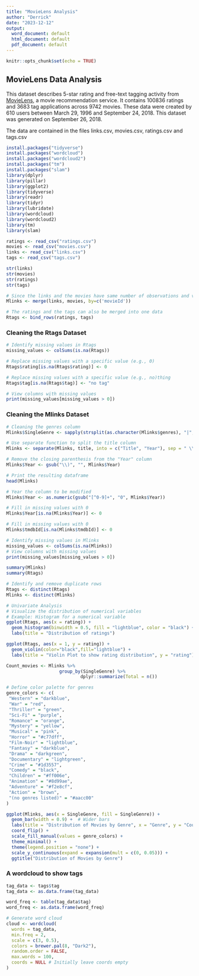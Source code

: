 ---
title: "MovieLens Analysis"
author: "Derrick"
date: "2023-12-12"
output:
  word_document: default
  html_document: default
  pdf_document: default
---

```{r setup, include=FALSE}
knitr::opts_chunk$set(echo = TRUE)
```

## MovieLens Data Analysis

This dataset describes 5-star rating and free-text tagging activity from [MovieLens](http://movielens.org), a movie recommendation service. It contains 100836 ratings and 3683 tag applications across 9742 movies. These data were created by 610 users between March 29, 1996 and September 24, 2018. This dataset was generated on September 26, 2018.

The data are contained in the files links.csv, movies.csv, ratings.csv and tags.csv

```{r Loading the packages}
install.packages("tidyverse")
install.packages("wordcloud")
install.packages("wordcloud2")
install.packages("tm")
install.packages("slam")
library(dplyr)
library(pillar)
library(ggplot2)
library(tidyverse)
library(readr)
library(tidyr)
library(lubridate)
library(wordcloud)
library(wordcloud2)
library(tm)
library(slam)
```

```{r Importing the data}
ratings <- read_csv("ratings.csv")
movies <- read_csv("movies.csv")
links <- read_csv("links.csv")
tags <- read_csv("tags.csv")
```

```{r Exploring the Data}
str(links)
str(movies)
str(ratings)
str(tags)

# Since the links and the movies have same number of observations and variables they can be merged into one data
Mlinks <- merge(links, movies, by=c('movieId'))

# The ratings and the tags can also be merged into one data
Rtags <- bind_rows(ratings, tags)
```

### Cleaning the Rtags Dataset

```{r Handling missing values}
# Identify missing values in Rtags
missing_values <- colSums(is.na(Rtags))

# Replace missing values with a specific value (e.g., 0)
Rtags$rating[is.na(Rtags$rating)] <- 0

# Replace missing values with a specific value (e.g., no)thing
Rtags$tag[is.na(Rtags$tag)] <- "no tag"

# View columns with missing values
print(missing_values[missing_values > 0])
```

### Cleaning the Mlinks Dataset

```{r feature engineering}
# Cleaning the genres column
Mlinks$SingleGenre <- sapply(strsplit(as.character(Mlinks$genres), "|", fixed = TRUE), function(x) x[1])
```

```{r continuation}
# Use separate function to split the title column
Mlinks <- separate(Mlinks, title, into = c("Title", "Year"), sep = " \\(")

# Remove the closing parenthesis from the "Year" column
Mlinks$Year <- gsub("\\)", "", Mlinks$Year)

# Print the resulting dataframe
head(Mlinks)
```

```{r Handling missing values in Mlinks}
# Year the column to be modified
Mlinks$Year <- as.numeric(gsub("[^0-9]+", "0", Mlinks$Year))

# Fill in missing values with 0
Mlinks$Year[is.na(Mlinks$Year)] <- 0

# Fill in missing values with 0
Mlinks$tmdbId[is.na(Mlinks$tmdbId)] <- 0

# Identify missing values in Mlinks
missing_values <- colSums(is.na(Mlinks))
# View columns with missing values
print(missing_values[missing_values > 0])
```

```{r simple statistics}
summary(Mlinks)
summary(Rtags)
```

```{r Handling Duplicate Data}
# Identify and remove duplicate rows
Rtags <- distinct(Rtags)
Mlinks <- distinct(Mlinks)
```

```{r EDA}
# Univariate Analysis
# Visualize the distribution of numerical variables
# Example: Histogram for a numerical variable
ggplot(Rtags, aes(x = rating)) +
  geom_histogram(binwidth = 0.5, fill = "lightblue", color = "black") +
  labs(title = "Distribution of ratings")
```

```{r Violin plot}
ggplot(Rtags, aes(x = 1, y = rating)) +
  geom_violin(color="black",fill="lightblue") +
  labs(title = "Violin Plot to show rating distribution", y = "rating")
```

```{r Genre Distribution}

Count_movies <- Mlinks %>% 
                    group_by(SingleGenre) %>% 
                            dplyr::summarize(Total = n())

# Define color palette for genres
genre_colors <- c(
 "Western" = "darkblue",
 "War" = "red",
 "Thriller" = "green",
 "Sci-Fi" = "purple",
 "Romance" = "orange",
 "Mystery" = "yellow",
 "Musical" = "pink",
 "Horror" = "#c77dff",
 "Film-Noir" = "lightblue",
 "Fantasy" = "darkblue",
 "Drama" = "darkgreen",
 "Documentary" = "lightgreen",
 "Crime" = "#1d3557",
 "Comedy" = "black",
 "Children" = "#ff006e",
 "Animation" = "#8d99ae",
 "Adventure" = "#f2e8cf",
 "Action" = "brown",
 "(no genres listed)" = "#aacc00"
)

ggplot(Mlinks, aes(x = SingleGenre, fill = SingleGenre)) +
  geom_bar(width = 0.9) +  # Wider bars
  labs(title = "Distribution of Movies by Genre", x = "Genre", y = "Count") +
  coord_flip() +
  scale_fill_manual(values = genre_colors) +
  theme_minimal() +
  theme(legend.position = "none") +
  scale_y_continuous(expand = expansion(mult = c(0, 0.05))) +
  ggtitle("Distribution of Movies by Genre") 
```

### A wordcloud to show tags

```{r word cloud}

tag_data <- tags$tag
tag_data <- as.data.frame(tag_data)

word_freq <- table(tag_data$tag)
word_freq <- as.data.frame(word_freq)

# Generate word cloud
cloud <- wordcloud(
  words = tag_data,
  min.freq = 2,
  scale = c(3, 0.5),
  colors = brewer.pal(8, "Dark2"),
  random.order = FALSE,
  max.words = 100,
  coords = NULL # Initially leave coords empty
)
```
